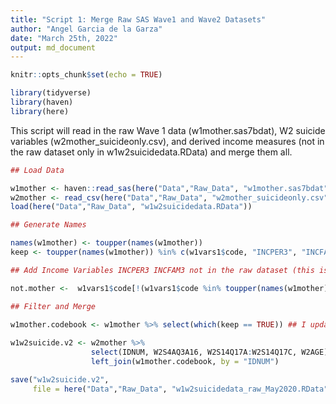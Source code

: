 ```yaml
---
title: "Script 1: Merge Raw SAS Wave1 and Wave2 Datasets"
author: "Angel Garcia de la Garza"
date: "March 25th, 2022"
output: md_document
---
```


```r
knitr::opts_chunk$set(echo = TRUE)

library(tidyverse)
library(haven)
library(here)

```

This script will read in the raw Wave 1 data (w1mother.sas7bdat), W2 suicide variables (w2mother_suicideonly.csv), and derived income measures (not in the raw dataset only in w1w2suicidedata.RData) and merge them all. 

```r

## Load Data

w1mother <- haven::read_sas(here("Data","Raw_Data", "w1mother.sas7bdat"))
w2mother <- read_csv(here("Data","Raw_Data", "w2mother_suicideonly.csv"))
load(here("Data","Raw_Data", "w1w2suicidedata.RData"))

## Generate Names

names(w1mother) <- toupper(names(w1mother))
keep <- toupper(names(w1mother)) %in% c(w1vars1$code, "INCPER3", "INCFAM3")

## Add Income Variables INCPER3 INCFAM3 not in the raw dataset (this is derived income)

not.mother <-  w1vars1$code[!(w1vars1$code %in% toupper(names(w1mother)))]

## Filter and Merge

w1mother.codebook <- w1mother %>% select(which(keep == TRUE)) ## I updated this in Feb 2020 cause code was broken
              
w1w2suicide.v2 <- w2mother %>%
                  select(IDNUM, W2S4AQ3A16, W2S14Q17A:W2S14Q17C, W2AGE) %>%
                  left_join(w1mother.codebook, by = "IDNUM")

save("w1w2suicide.v2", 
     file = here("Data","Raw_Data", "w1w2suicidedata_raw_May2020.RData"))

```

